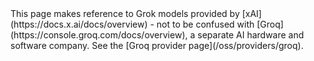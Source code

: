 <Warning>
    This page makes reference to Grok models provided by [xAI](https://docs.x.ai/docs/overview) - not to be confused with [Groq](https://console.groq.com/docs/overview), a separate AI hardware and software company. See the [Groq provider page](/oss/providers/groq).
</Warning>
